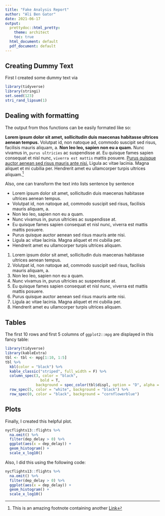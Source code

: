 ```yaml
---
title: "Fake Analysis Report"
author: "Ali Ben Gator"
date: 2021-06-17
output:
  prettydoc::html_pretty:
    theme: architect
    toc: true
  html_document: default
  pdf_document: default
---
```


## Creating Dummy Text

First I created some dummy text via

```r
library(tidyverse)
library(stringi)
set.seed(123)
stri_rand_lipsum(1)
```

## Dealing with formatting

The output from thos functions can be easily formated like so:

**Lorem ipsum dolor sit amet, sollicitudin duis maecenas habitasse ultrices aenean tempus.**
Volutpat id, non natoque ad, commodo suscipit sed risus, facilisis mauris aliquam, a. 
**Non leo leo, sapien non eu a quam.**
Nunc vivamus in, 
`purus ultricies`
ac suspendisse at. Eu quisque fames sapien consequat et nisl nunc, 
`viverra est mattis` 
mattis posuere. 
[Purus quisque auctor aenean sed risus mauris ante nisi. ](https://www.youtube.com/watch?v=dQw4w9WgXcQ)
Ligula ac vitae lacinia. Magna aliquet et mi cubilia per. Hendrerit amet eu ullamcorper turpis ultrices aliquam.^[This is an amazing footnote containing another [Link](https://yards.albert-rapp.de/)]

Also, one can transform the text into lists sentence by sentence

* Lorem ipsum dolor sit amet, sollicitudin duis maecenas habitasse ultrices aenean tempus.
* Volutpat id, non natoque ad, commodo suscipit sed risus, facilisis mauris aliquam, a.
* Non leo leo, sapien non eu a quam.
* Nunc vivamus in, purus ultricies ac suspendisse at.
* Eu quisque fames sapien consequat et nisl nunc, viverra est mattis mattis posuere.
* Purus quisque auctor aenean sed risus mauris ante nisi.
* Ligula ac vitae lacinia. Magna aliquet et mi cubilia per.
* Hendrerit amet eu ullamcorper turpis ultrices aliquam.

1. Lorem ipsum dolor sit amet, sollicitudin duis maecenas habitasse ultrices aenean tempus.
2. Volutpat id, non natoque ad, commodo suscipit sed risus, facilisis mauris aliquam, a.
3. Non leo leo, sapien non eu a quam.
4. Nunc vivamus in, purus ultricies ac suspendisse at.
5. Eu quisque fames sapien consequat et nisl nunc, viverra est mattis mattis posuere.
6. Purus quisque auctor aenean sed risus mauris ante nisi.
7. Ligula ac vitae lacinia. Magna aliquet et mi cubilia per.
8. Hendrerit amet eu ullamcorper turpis ultrices aliquam.


## Tables

The first 10 rows and first 5 columns of `ggplot2::mpg` are displayed in this fancy table: 

```r
library(tidyverse)
library(kableExtra)
tbl <- tbl <- mpg[1:10, 1:5]
tbl %>%
  kbl(color = "black") %>%
  kable_classic("striped", full_width = F) %>%
  column_spec(3, color = "black",
                bold = T,
              background = spec_color(tbl$displ, option = "D", alpha = 0.4)) %>%
  row_spec(5, color = "white", background = "black") %>%
  row_spec(0, color = "black", background = "cornflowerblue")
```

## Plots

Finally, I created this helpful plot. 

```r
nycflights13::flights %>% 
  na.omit() %>% 
  filter(dep_delay > 0) %>% 
  ggplot(aes(x = dep_delay)) +
  geom_histogram() + 
  scale_x_log10()
```

Also, I did this using the following code:

```r
nycflights13::flights %>% 
  na.omit() %>% 
  filter(dep_delay > 0) %>% 
  ggplot(aes(x = dep_delay)) +
  geom_histogram() + 
  scale_x_log10()
```

